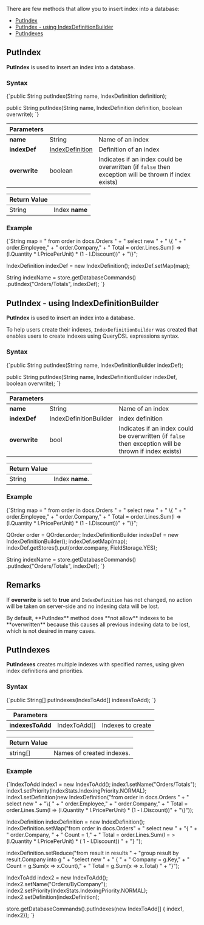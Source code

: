
There are few methods that allow you to insert index into a database:   
- [PutIndex](../../../client-api/commands/indexes/put.mdx#putindex)   
- [PutIndex - using IndexDefinitionBuilder](../../../client-api/commands/indexes/put.mdx#putindex---using-indexdefinitionbuilder)   
- [PutIndexes](../../../client-api/commands/indexes/put.mdx#putindexes)  

## PutIndex

**PutIndex** is used to insert an index into a database.

### Syntax

<TabItem value="put_1_0" label="put_1_0">
<CodeBlock language="java">
{`public String putIndex(String name, IndexDefinition definition);

public String putIndex(String name, IndexDefinition definition, boolean overwrite);
`}
</CodeBlock>
</TabItem>

| Parameters | | |
| ------------- | ------------- | ----- |
| **name** | String | Name of an index |
| **indexDef** | [IndexDefinition](../../../glossary/index-definition.mdx) | Definition of an index |
| **overwrite** | boolean | Indicates if an index could be overwritten (if `false` then exception will be thrown if index exists) |

| Return Value | |
| ------------- | ----- |
| String | Index **name** |

### Example

<TabItem value="put_1_1" label="put_1_1">
<CodeBlock language="java">
{`String map = " from order in docs.Orders " +
  " select new " +
  " \{ " +
  "    order.Employee," +
  "    order.Company," +
  "    Total = order.Lines.Sum(l => (l.Quantity * l.PricePerUnit) * (1 - l.Discount))" +
  "\}";

  IndexDefinition indexDef = new IndexDefinition();
  indexDef.setMap(map);

String indexName = store.getDatabaseCommands()
  .putIndex("Orders/Totals", indexDef);
`}
</CodeBlock>
</TabItem>



## PutIndex - using IndexDefinitionBuilder

**PutIndex** is used to insert an index into a database. 

To help users create their indexes, `IndexDefinitionBuilder` was created that enables users to create indexes using QueryDSL expressions syntax. 

### Syntax

<TabItem value="put_2_0" label="put_2_0">
<CodeBlock language="java">
{`public String putIndex(String name, IndexDefinitionBuilder indexDef);

public String putIndex(String name, IndexDefinitionBuilder indexDef, boolean overwrite);
`}
</CodeBlock>
</TabItem>  

| Parameters | | |
| ------------- | ------------- | ----- |
| **name** | String | Name of an index |
| **indexDef** | IndexDefinitionBuilder | index definition |
| **overwrite** | bool | Indicates if an index could be overwritten (if `false` then exception will be thrown if index exists) |

| Return Value | |
| ------------- | ----- |
| String | Index **name**. |

### Example

<TabItem value="put_2_1" label="put_2_1">
<CodeBlock language="java">
{`String map = " from order in docs.Orders " +
  " select new " +
  " \{ " +
  "    order.Employee," +
  "    order.Company," +
  "    Total = order.Lines.Sum(l => (l.Quantity * l.PricePerUnit) * (1 - l.Discount))" +
  "\}";

QOrder order = QOrder.order;
IndexDefinitionBuilder indexDef = new IndexDefinitionBuilder();
indexDef.setMap(map);
indexDef.getStores().put(order.company, FieldStorage.YES);

String indexName = store.getDatabaseCommands()
  .putIndex("Orders/Totals", indexDef);
`}
</CodeBlock>
</TabItem>



## Remarks

If **overwrite** is set to **true** and `IndexDefinition` has not changed, no action will be taken on server-side and no indexing data will be lost.

<Admonition type="note" title="">
By default, **PutIndex** method does **not allow** indexes to be **overwritten** because this causes all previous indexing data to be lost, which is not desired in many cases.
</Admonition>


## PutIndexes

**PutIndexes** creates multiple indexes with specified names, using given index definitions and priorities.

### Syntax

<TabItem value="put_indexes_3_0" label="put_indexes_3_0">
<CodeBlock language="java">
{`public String[] putIndexes(IndexToAdd[] indexesToAdd);
`}
</CodeBlock>
</TabItem>  


| Parameters | | |
| ------------- | ------------- | ----- |
| **indexesToAdd** | IndexToAdd[] | Indexes to create |


| Return Value | |
| ------------- | ----- |
| string[] | Names of created indexes. |

### Example

<TabItem value="put_indexes_3_1" label="put_indexes_3_1">
<CodeBlock language="java">
{`IndexToAdd index1 = new IndexToAdd();
index1.setName("Orders/Totals");
index1.setPriority(IndexStats.IndexingPriority.NORMAL);
index1.setDefinition(new IndexDefinition("from order in docs.Orders "
    + " select new "
    + "\{ "
    + "   order.Employee,"
    + "   order.Company,"
    + "   Total = order.Lines.Sum(l => (l.Quantity * l.PricePerUnit) * (1 - l.Discount))"
    + "\}"));

IndexDefinition indexDefinition = new IndexDefinition();
indexDefinition.setMap("from order in docs.Orders"
    + " select new "
    + "\{ "
    + "   order.Company, "
    + "   Count = 1,"
    + "   Total = order.Lines.Sum(l = >(l.Quantity * l.PricePerUnit) *  ( 1 - l.Discount)) "
    + "\} ");

indexDefinition.setReduce("from result in results "
    + "group result by result.Company into g "
    + "select new "
    + " \{ "
    + "    Company = g.Key,"
    + "    Count = g.Sum(x => x.Count),"
    + "    Total = g.Sum(x => x.Total) "
    + "\}");


IndexToAdd index2 = new IndexToAdd();
index2.setName("Orders/ByCompany");
index2.setPriority(IndexStats.IndexingPriority.NORMAL);
index2.setDefinition(indexDefinition);

store.getDatabaseCommands().putIndexes(new IndexToAdd[] \{ index1, index2\});
`}
</CodeBlock>
</TabItem>



